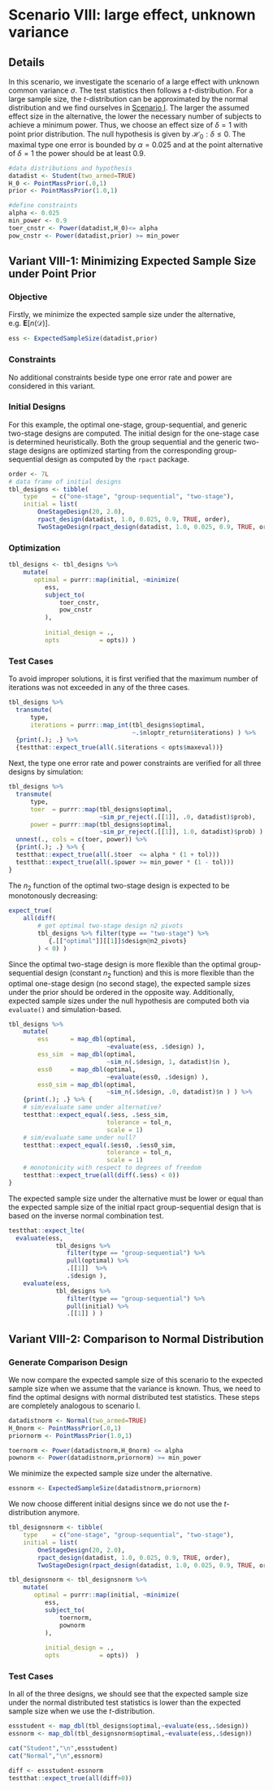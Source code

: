 # Scenario VIII: large effect, unknown variance {#scenarioVIII}

## Details

In this scenario, we investigate the scenario of a large effect with unknown common variance $\sigma$. The test statistics then follows a $t$-distribution. For a large sample size, the $t$-distribution can be approximated by the normal distribution and we find ourselves in [Scenario I](#scenarioI).
The larger the assumed effect size in the alternative, the lower the necessary number of subjects to achieve a minimum power. Thus, we choose an effect size of $\delta=1$ with point prior distribution. The null hypothesis is given by $\mathcal{H}_0: \delta \leq 0$. The maximal type one error is bounded by $\alpha=0.025$ and at the point alternative of $\delta=1$ the power should be at least $0.9$. 

```r
#data distributions and hypothesis
datadist <- Student(two_armed=TRUE)
H_0 <- PointMassPrior(.0,1)
prior <- PointMassPrior(1.0,1)

#define constraints
alpha <- 0.025
min_power <- 0.9
toer_cnstr <- Power(datadist,H_0)<= alpha
pow_cnstr <- Power(datadist,prior) >= min_power
```


## Variant VIII-1: Minimizing Expected Sample Size under Point Prior {#variantVIII_1}

### Objective

Firstly, we minimize the expected sample size under the alternative, e.g. $\boldsymbol{E}\big[n(\mathcal{D})\big]$.
```r
ess <- ExpectedSampleSize(datadist,prior)
```

### Constraints

No additional constraints beside type one error rate and power are considered in this variant.

### Initial Designs

For this example, the optimal one-stage, group-sequential, and generic two-stage designs are computed. The initial design for the one-stage case is determined heuristically. Both the group sequential and the generic two-stage designs are optimized starting from the corresponding group-sequential design as computed by the `rpact` package.

```r
order <- 7L
# data frame of initial designs 
tbl_designs <- tibble(
    type    = c("one-stage", "group-sequential", "two-stage"),
    initial = list(
        OneStageDesign(20, 2.0),
        rpact_design(datadist, 1.0, 0.025, 0.9, TRUE, order),
        TwoStageDesign(rpact_design(datadist, 1.0, 0.025, 0.9, TRUE, order))) )
```



### Optimization

```r
tbl_designs <- tbl_designs %>% 
    mutate(
       optimal = purrr::map(initial, ~minimize(
          ess,
          subject_to(
              toer_cnstr,
              pow_cnstr
          ),
          
          initial_design = ., 
          opts           = opts)) )
```

### Test Cases

To avoid improper solutions, it is first verified that the maximum number of iterations was not exceeded in any of the three cases.

```r
tbl_designs %>% 
  transmute(
      type, 
      iterations = purrr::map_int(tbl_designs$optimal, 
                                  ~.$nloptr_return$iterations) ) %>%
  {print(.); .} %>% 
  {testthat::expect_true(all(.$iterations < opts$maxeval))}
```

Next, the type one error rate and power constraints are verified for all three designs by simulation:

```r
tbl_designs %>% 
  transmute(
      type, 
      toer  = purrr::map(tbl_designs$optimal, 
                         ~sim_pr_reject(.[[1]], .0, datadist)$prob), 
      power = purrr::map(tbl_designs$optimal, 
                         ~sim_pr_reject(.[[1]], 1.0, datadist)$prob) ) %>% 
  unnest(., cols = c(toer, power)) %>% 
  {print(.); .} %>% {
  testthat::expect_true(all(.$toer  <= alpha * (1 + tol)))
  testthat::expect_true(all(.$power >= min_power * (1 - tol))) 
}
```

The $n_2$ function of the optimal two-stage design is expected to be monotonously decreasing:

```r
expect_true(
    all(diff(
        # get optimal two-stage design n2 pivots
        tbl_designs %>% filter(type == "two-stage") %>%
           {.[["optimal"]][[1]]$design@n2_pivots} 
        ) < 0) )
```
Since the optimal two-stage design is more flexible than the optimal group-sequential design (constant
$n_2$ function) and this is more flexible than the optimal one-stage design (no second stage), the expected sample sizes under the prior should be ordered in the opposite way. Additionally, expected sample sizes under the null hypothesis are computed both via `evaluate()` and simulation-based.

```r
tbl_designs %>% 
    mutate(
        ess      = map_dbl(optimal,
                           ~evaluate(ess, .$design) ),
        ess_sim  = map_dbl(optimal,
                           ~sim_n(.$design, 1, datadist)$n ),
        ess0     = map_dbl(optimal,
                           ~evaluate(ess0, .$design) ),
        ess0_sim = map_dbl(optimal,
                           ~sim_n(.$design, .0, datadist)$n ) ) %>% 
    {print(.); .} %>% {
    # sim/evaluate same under alternative?
    testthat::expect_equal(.$ess, .$ess_sim, 
                           tolerance = tol_n,
                           scale = 1)
    # sim/evaluate same under null?
    testthat::expect_equal(.$ess0, .$ess0_sim, 
                           tolerance = tol_n,
                           scale = 1)
    # monotonicity with respect to degrees of freedom
    testthat::expect_true(all(diff(.$ess) < 0)) 
}
```

The expected sample size under the alternative must be lower or equal than the expected sample size of the initial rpact group-sequential design that is based on the inverse normal combination test.

```r
testthat::expect_lte(
  evaluate(ess, 
             tbl_designs %>% 
                filter(type == "group-sequential") %>% 
                pull(optimal) %>% 
                .[[1]]  %>%
                .$design ),
    evaluate(ess, 
             tbl_designs %>% 
                filter(type == "group-sequential") %>% 
                pull(initial) %>% 
                .[[1]] ) )
```

## Variant VIII-2: Comparison to Normal Distribution

### Generate Comparison Design
We now compare the expected sample size of this scenario to the expected sample size when we assume that the variance is known. Thus, we need to find the optimal designs with normal distributed test statistics. These steps are completely analogous to scenario I. 

```r
datadistnorm <- Normal(two_armed=TRUE)
H_0norm <- PointMassPrior(.0,1)
priornorm <- PointMassPrior(1.0,1)

toernorm <- Power(datadistnorm,H_0norm) <= alpha
pownorm <- Power(datadistnorm,priornorm) >= min_power
```

We minimize the expected sample size under the alternative.
```r
essnorm <- ExpectedSampleSize(datadistnorm,priornorm)
```

We now choose different initial designs since we do not use the $t$-distribution anymore. 
```r
tbl_designsnorm <- tibble(
    type    = c("one-stage", "group-sequential", "two-stage"),
    initial = list(
        OneStageDesign(20, 2.0),
        rpact_design(datadist, 1.0, 0.025, 0.9, TRUE, order),
        TwoStageDesign(rpact_design(datadist, 1.0, 0.025, 0.9, TRUE, order))) )
```

```r
tbl_designsnorm <- tbl_designsnorm %>% 
    mutate(
       optimal = purrr::map(initial, ~minimize(
          ess,
          subject_to(
              toernorm,
              pownorm
          ),
          
          initial_design = ., 
          opts           = opts))  )

```

### Test Cases
In all of the three designs, we should see that the expected sample size under the normal distributed test statistics is lower than the expected sample size when we use the $t$-distribution.

```r
essstudent <- map_dbl(tbl_designs$optimal,~evaluate(ess,.$design))
essnorm <- map_dbl(tbl_designsnorm$optimal,~evaluate(ess,.$design))
```

```r
cat("Student","\n",essstudent)
cat("Normal","\n",essnorm)
```

```r
diff <- essstudent-essnorm
testthat::expect_true(all(diff>0))
```


